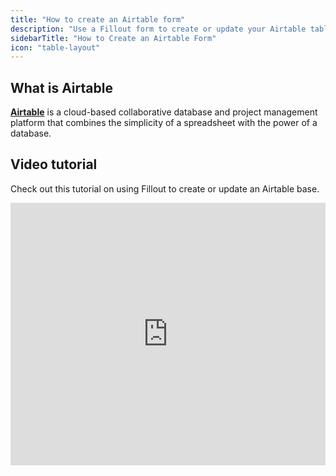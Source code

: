 ```yaml
---
title: "How to create an Airtable form"
description: "Use a Fillout form to create or update your Airtable tables. Embed your forms or share them anywhere."
sidebarTitle: "How to Create an Airtable Form"
icon: "table-layout"
---
```


## What is Airtable

[**Airtable**](https://airtable.com/) is a cloud-based collaborative database and project management platform that combines the simplicity of a spreadsheet with the power of a database.

## Video tutorial

Check out this tutorial on using Fillout to create or update an Airtable base.

<Frame>
  <iframe class="notion-asset-object-fit" src="https://www.youtube.com/embed/m1vsI_99pgs" title="iframe video" frameborder="0" allowfullscreen loading="lazy" scrolling="auto" width="100%" height="420" />
</Frame>

## How it works

### 1. Create your database in Airtable

<Note>
  If you already have your base created in Airtable, you can skip this step.
</Note>

Log in to [Airtable](https://airtable.com/), and click `Add a base`.

<Frame>
  ![Screenshot of the Airtable base creation page](/images/base.png)
</Frame>

Give your base a **name**, and create the **fields** you need. You’ll need one field for every question in your form (eg. Single line text for a short answer, Single select for radio buttons, Multi-select, etc).

<Frame>
  ![Screenshot of the Airtable base creation page](/images/ats.png)
</Frame>

If you are using the Select and Multi-select properties, make sure to type in the options you’d like people to choose from.

Once you’ve added a **field** (and options, when needed) for every response field in your form, 90% of your work is now done.

<Frame>
  ![Screenshot of the Airtable base creation page](/images/ats2.png)
</Frame>

Nice work\! Now you’re ready to sync it easily with a new or existing Fillout form.

### 2. Connect your database to your form

In your [Fillout](https://build.fillout.com/home) dashboard, click `+ Make a Fillout` followed by `Connect` and choose Airtable.

<Frame>
  ![Screenshot of the Airtable base creation page](/images/Screenshot2025-02-11at1.14.21PM.png)
</Frame>

Select your theme (don’t worry, you can always change this later). Then, enter your **Account name** and `Connect to Airtable`.

<Note>
  After connecting, you can switch to use [personal access tokens](https://support.airtable.com/docs/creating-and-using-api-keys-and-access-tokens), as well, on the dashboard integrations tab.
</Note>

After making the selections, click `+ Create form`.

<Frame>
  ![Screenshot of the Airtable base creation page](/images/Screenshot2025-02-11at1.38.54PM.png)
</Frame>

<Note>
  **Troubleshooting:** Don’t see your table in the dropdown list? Check you have connected to the correct base, and try refreshing the page or hitting the refresh icon.
</Note>

### 3. Map your questions

Fillout pulls questions and answer options from your Airtable base. Your `Airtable fields` now appear in the left sidebar. Simply drag & drop to build your form.

<Frame>
  ![Screenshot of the Airtable base creation page](/images/Airtable-ezgif.com-video-to-gif-converter.gif)
</Frame>

To connect a new question to your Airtable database, or check an existing connection, go to the dropdown menu inside **Connected \> Column to connect to** in the right sidebar.

<Tip>
  If you make changes in your Airtable base that you want to reflect in your Fillout form, hit the Refresh icon 🔄 , or refresh the Fillout page
</Tip>

### 4. Publish & Share

Once you’ve finished creating your form, you’re ready to go\! Simply `Publish` and share. Form responses will now automatically populate inside your Airtable database.

<Check>
  **Good to know:** Fillout has many powerful features like [branching](/help/page-logic) and [conditional hide/appear logic](/help/conditional-hiding). No matter how complex your needs are, there’s a way to build it in Fillout.
</Check>

## Specify a condition

You can run your integration only when a specific condition is met. Check out this [guide](/help/conditional-integration).

## Airtable specific guides

<CardGroup cols={3}>
  <Card title="Update existing Airtable records" icon="arrow-rotate-right" iconType="regular" color="#FFC738" href="/help/airtable-update-form">
    Edit existing records from Airtable and pre-fill fields.
  </Card>
  <Card title="Create new linked Airtable records" icon="files-medical" iconType="regular" color="#FFC738" href="/help/create-new-linked-records">
    Let users create new  records from your form's record picker.
  </Card>
  <Card title="Prevent duplicate submissions" icon="brake-warning" iconType="regular" color="#FFC738">
    Stop duplicate form submissions from being saved to Airtable.
  </Card>
</CardGroup>